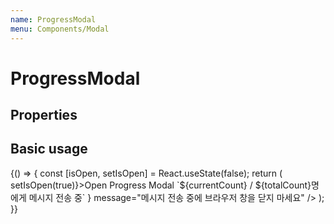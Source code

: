 ```yaml
---
name: ProgressModal
menu: Components/Modal
---
```



# ProgressModal

## Properties

<Props of={ProgressModal} />

## Basic usage

<Playground>
  {() => {
    const [isOpen, setIsOpen] = React.useState(false);
    return (
      <Container>
        <BaseButton fill width={150} size={"large"} onClick={()=>setIsOpen(true)}>Open Progress Modal</BaseButton>
        <ProgressModal 
          isOpen={isOpen}
          currentCount={4}
          totalCount={5}
          title={(currentCount, totalCount) =>
            `${currentCount} / ${totalCount}명에게 메시지 전송 중`
          }
          message="메시지 전송 중에 브라우저 창을 닫지 마세요"
        />
      </Container>
    );
  }}
</Playground>
